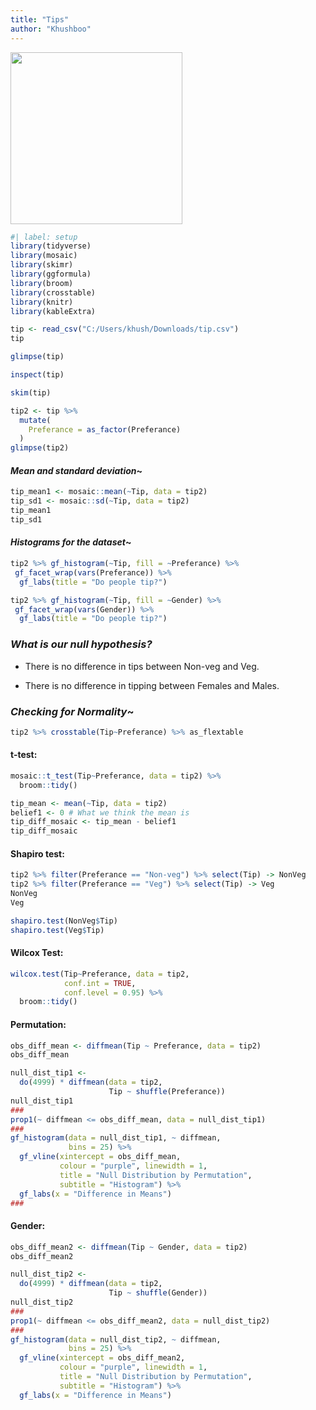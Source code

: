 ```yaml
---
title: "Tips"
author: "Khushboo"
---
```


![](images/TIPS_B2C_Generic-Page_Why-Tips_v1-06.22_0%20(1).webp){width="275"}

```r
#| label: setup
library(tidyverse)
library(mosaic)
library(skimr)
library(ggformula)
library(broom)
library(crosstable)
library(knitr)
library(kableExtra)
```

```r
tip <- read_csv("C:/Users/khush/Downloads/tip.csv")
tip
```

```r
glimpse(tip)
```

```r
inspect(tip)
```

```r
skim(tip)
```

```r
tip2 <- tip %>% 
  mutate(
    Preferance = as_factor(Preferance)
  )
glimpse(tip2)
```

#### *Mean and standard deviation*\~

```r
tip_mean1 <- mosaic::mean(~Tip, data = tip2)
tip_sd1 <- mosaic::sd(~Tip, data = tip2)
tip_mean1
tip_sd1
```

#### *Histograms for the dataset*\~

```r
tip2 %>% gf_histogram(~Tip, fill = ~Preferance) %>% 
 gf_facet_wrap(vars(Preferance)) %>% 
  gf_labs(title = "Do people tip?")
```

```r
tip2 %>% gf_histogram(~Tip, fill = ~Gender) %>% 
 gf_facet_wrap(vars(Gender)) %>% 
  gf_labs(title = "Do people tip?")
```

### *What is our null hypothesis?*

-   There is no difference in tips between Non-veg and Veg.

-   There is no difference in tipping between Females and Males.

### *Checking for Normality*\~

```r
tip2 %>% crosstable(Tip~Preferance) %>% as_flextable
```

#### t-test:

```r
mosaic::t_test(Tip~Preferance, data = tip2) %>% 
  broom::tidy()
```

```r
tip_mean <- mean(~Tip, data = tip2)
belief1 <- 0 # What we think the mean is
tip_diff_mosaic <- tip_mean - belief1
tip_diff_mosaic
```

#### Shapiro test:

```r
tip2 %>% filter(Preferance == "Non-veg") %>% select(Tip) -> NonVeg
tip2 %>% filter(Preferance == "Veg") %>% select(Tip) -> Veg
NonVeg
Veg
```

```r
shapiro.test(NonVeg$Tip)
shapiro.test(Veg$Tip)
```

#### Wilcox Test:

```r
wilcox.test(Tip~Preferance, data = tip2,
            conf.int = TRUE,
            conf.level = 0.95) %>% 
  broom::tidy()
```

#### Permutation:

```r
obs_diff_mean <- diffmean(Tip ~ Preferance, data = tip2) 
obs_diff_mean
```

```r
null_dist_tip1 <- 
  do(4999) * diffmean(data = tip2, 
                      Tip ~ shuffle(Preferance))
null_dist_tip1
###
prop1(~ diffmean <= obs_diff_mean, data = null_dist_tip1)
###
gf_histogram(data = null_dist_tip1, ~ diffmean, 
             bins = 25) %>%
  gf_vline(xintercept = obs_diff_mean, 
           colour = "purple", linewidth = 1,
           title = "Null Distribution by Permutation", 
           subtitle = "Histogram") %>% 
  gf_labs(x = "Difference in Means")
###
```

#### Gender:

```r
obs_diff_mean2 <- diffmean(Tip ~ Gender, data = tip2) 
obs_diff_mean2
```

```r
null_dist_tip2 <- 
  do(4999) * diffmean(data = tip2, 
                      Tip ~ shuffle(Gender))
null_dist_tip2
###
prop1(~ diffmean <= obs_diff_mean2, data = null_dist_tip2)
###
gf_histogram(data = null_dist_tip2, ~ diffmean, 
             bins = 25) %>%
  gf_vline(xintercept = obs_diff_mean2, 
           colour = "purple", linewidth = 1,
           title = "Null Distribution by Permutation", 
           subtitle = "Histogram") %>% 
  gf_labs(x = "Difference in Means")
```
